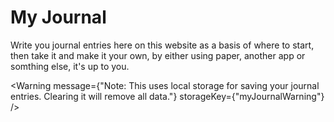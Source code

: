 

# My Journal

Write you journal entries here on this website as a basis of where to start, then take it and make it your own, by either using paper, another app or somthing else, it's up to you.

<Warning 
    message={"Note: This uses local storage for saving your journal entries. Clearing it will remove all data."} 
    storageKey={"myJournalWarning"}
/>

<MyJournal />